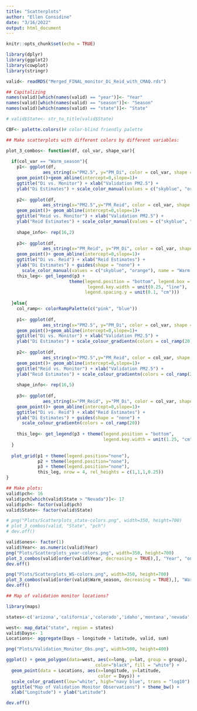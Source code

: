 ---
title: "Scatterplots"
author: "Ellen Considine"
date: "3/16/2022"
output: html_document
---

```{r setup, include=FALSE}
knitr::opts_chunk$set(echo = TRUE)
```

```{r}
library(dplyr)
library(ggplot2)
library(cowplot)
library(stringr)

valid<- readRDS("Merged_FINAL_monitor_Di_Reid_with_CMAQ.rds")

## Capitalizing
names(valid)[which(names(valid) == "year")]<- "Year"
names(valid)[which(names(valid) == "season")]<- "Season"
names(valid)[which(names(valid) == "state")]<- "State"

# valid$State<- str_to_title(valid$State)

```

```{r}

CBF<- palette.colors()# color-blind friendly palette

## Make scatterplots with different colors by different variables:

plot_3_combos<- function(df, col_var, shape_var){
  
  if(col_var == "Warm_season"){
    p1<- ggplot(df,
              aes_string(x="PM2.5", y="PM_Di", color = col_var, shape = shape_var))+
    geom_point()+geom_abline(intercept=0,slope=1)+
    ggtitle("Di vs. Monitor") + xlab("Validation PM2.5") +
    ylab("Di Estimates") + scale_color_manual(values = c("skyblue", "orange"))
    
    p2<- ggplot(df,
              aes_string(x="PM2.5",y="PM_Reid", color = col_var, shape = shape_var))+
    geom_point()+ geom_abline(intercept=0,slope=1)+
    ggtitle("Reid vs. Monitor") + xlab("Validation PM2.5") +
    ylab("Reid Estimates") + scale_color_manual(values = c("skyblue", "orange"))
    
    shape_info<- rep(16,2)
    
    p3<- ggplot(df,
              aes_string(x="PM_Reid", y="PM_Di", color = col_var, shape = shape_var))+
    geom_point()+ geom_abline(intercept=0,slope=1)+
    ggtitle("Di vs. Reid") + xlab("Reid Estimates") +
    ylab("Di Estimates") + guides(shape = "none") +
      scale_color_manual(values = c("skyblue", "orange"), name = "Warm Season") 
    this_leg<- get_legend(p3 +
                        theme(legend.position = "bottom", legend.box = "vertical",
                               legend.key.width = unit(0.25, "line"), 
                              legend.spacing.y = unit(0.1, "cm")))
    
  }else{
    col_ramp<- colorRampPalette(c("pink", "blue"))
    
    p1<- ggplot(df,
              aes_string(x="PM2.5", y="PM_Di", color = col_var, shape = shape_var))+
    geom_point()+geom_abline(intercept=0,slope=1)+
    ggtitle("Di vs. Monitor") + xlab("Validation PM2.5") +
    ylab("Di Estimates") + scale_colour_gradientn(colors = col_ramp(20))
    
    p2<- ggplot(df,
              aes_string(x="PM2.5",y="PM_Reid", color = col_var, shape = shape_var))+
    geom_point()+ geom_abline(intercept=0,slope=1)+
    ggtitle("Reid vs. Monitor") + xlab("Validation PM2.5") +
    ylab("Reid Estimates") + scale_colour_gradientn(colors = col_ramp(20))
    
    shape_info<- rep(16,5)
    
    p3<- ggplot(df,
              aes_string(x="PM_Reid", y="PM_Di", color = col_var, shape = shape_var))+
    geom_point()+ geom_abline(intercept=0,slope=1)+
    ggtitle("Di vs. Reid") + xlab("Reid Estimates") +
    ylab("Di Estimates") + guides(shape = "none") + 
      scale_colour_gradientn(colors = col_ramp(20))
    
    this_leg<- get_legend(p3 + theme(legend.position = "bottom",
                                     legend.key.width = unit(1.25, "cm")))
  }
  
  plot_grid(p1 + theme(legend.position="none"),
            p2 + theme(legend.position="none"),
            p3 + theme(legend.position="none"),
            this_leg, nrow = 4, rel_heights = c(1,1,1,0.25))
}

## Make plots:
valid$pch<- 16
valid$pch[which(valid$State > "Nevada")]<- 17
valid$pch<- factor(valid$pch)
valid$State<- factor(valid$State)

# png("Plots/Scatterplots_state-colors.png", width=350, height=700)
# plot_3_combos(valid, "State", "pch")
# dev.off()

valid$ones<- factor(1)
valid$Year<- as.numeric(valid$Year)
png("Plots/Scatterplots_year-colors.png", width=350, height=700)
plot_3_combos(valid[order(valid$Year, decreasing = TRUE),], "Year", "ones")
dev.off()

png("Plots/Scatterplots_WS-colors.png", width=350, height=700)
plot_3_combos(valid[order(valid$Warm_season, decreasing = TRUE),], "Warm_season", "ones")
dev.off()

```

```{r}
## Map of validation monitor locations?

library(maps)

states<-c('arizona','california','colorado','idaho','montana','nevada','new mexico','oregon','utah','washington','wyoming')

west<- map_data("state", region = states)
valid$Days<- 1
Locations<- aggregate(Days ~ longitude + latitude, valid, sum)

png("Plots/Validation_Monitor_Obs.png", width=500, height=400)

ggplot() + geom_polygon(data=west, aes(x=long, y=lat, group = group), 
                                  color="black", fill = "white") + 
  geom_point(data = Locations, aes(x=longitude, y=latitude, 
                                   color = Days)) +
  scale_color_gradient(low="white", high="navy blue", trans = "log10") +
  ggtitle("Map of Validation Monitor Observations") + theme_bw() +
  xlab("Longitude") + ylab("Latitude")

dev.off()

```



